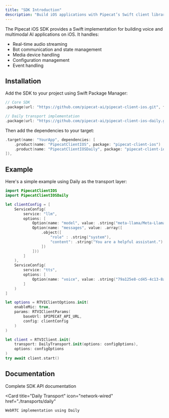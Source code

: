 ```yaml
---
title: "SDK Introduction"
description: "Build iOS applications with Pipecat’s Swift client library"
---
```


The Pipecat iOS SDK provides a Swift implementation for building voice and multimodal AI applications on iOS. It handles:

- Real-time audio streaming
- Bot communication and state management
- Media device handling
- Configuration management
- Event handling

## Installation

Add the SDK to your project using Swift Package Manager:

```swift
// Core SDK
.package(url: "https://github.com/pipecat-ai/pipecat-client-ios.git", from: "0.3.0"),

// Daily transport implementation
.package(url: "https://github.com/pipecat-ai/pipecat-client-ios-daily.git", from: "0.3.0"),
```

Then add the dependencies to your target:

```swift
.target(name: "YourApp", dependencies: [
    .product(name: "PipecatClientIOS", package: "pipecat-client-ios")
    .product(name: "PipecatClientIOSDaily", package: "pipecat-client-ios-daily")
]),
```

## Example

Here's a simple example using Daily as the transport layer:

```swift
import PipecatClientIOS
import PipecatClientIOSDaily

let clientConfig = [
    ServiceConfig(
        service: "llm",
        options: [
            Option(name: "model", value: .string("meta-llama/Meta-Llama-3.1-8B-Instruct-Turbo")),
            Option(name: "messages", value: .array([
                .object([
                    "role" : .string("system"),
                    "content": .string("You are a helpful assistant.")
                ])
            ]))
        ]
    ),
    ServiceConfig(
        service: "tts",
        options: [
            Option(name: "voice", value: .string("79a125e8-cd45-4c13-8a67-188112f4dd22"))
        ]
    )
]

let options = RTVIClientOptions.init(
    enableMic: true,
    params: RTVIClientParams(
        baseUrl: $PIPECAT_API_URL,
        config: clientConfig
    )
)

let client = RTVIClient.init(
    transport: DailyTransport.init(options: configOptions),
    options: configOptions
)
try await client.start()
```

## Documentation

<CardGroup cols={2}>
  <Card
    title="API Reference"
    icon="book"
    href="https://docs-ios.pipecat.ai/PipecatClientIOS/documentation/pipecatclientios"
  >
    Complete SDK API documentation
  </Card>

  <Card
    title="Daily Transport"
    icon="network-wired"
    href="./transports/daily"
  >
    WebRTC implementation using Daily
  </Card>
</CardGroup>

